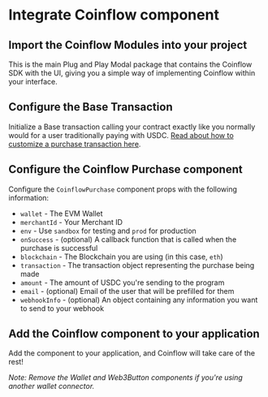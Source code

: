 
<Intro />
<InstallEth />
<Webpack5 />
<EthWallet />
<InstallCoinflow/>

# Integrate Coinflow component

<ContentBlock filePath="src/App.tsx" highlight="2-6">

## Import the Coinflow Modules into your project

This is the main Plug and Play Modal package that contains the Coinflow SDK with the UI, giving you a simple way of implementing Coinflow within your interface.

</ContentBlock>

<ContentBlock filePath="src/App.tsx" highlight="19-47">

## Configure the Base Transaction

Initialize a Base transaction calling your contract exactly like you normally would for a user traditionally paying
with USDC. [Read about how to customize a purchase transaction here](https://docs.coinflow.cash/docs/evm).
</ContentBlock>

<ContentBlock filePath="src/App.tsx" highlight="49-59">

## Configure the Coinflow Purchase component

Configure the `CoinflowPurchase` component props with the following information:

- `wallet` - The EVM Wallet
- `merchantId` - Your Merchant ID
- `env` - Use `sandbox` for testing and `prod` for production
- `onSuccess` - (optional) A callback function that is called when the purchase is successful
- `blockchain` - The Blockchain you are using (in this case, `eth`)
- `transaction` - The transaction object representing the purchase being made
- `amount` - The amount of USDC you're sending to the program
- `email` - (optional) Email of the user that will be prefilled for them
- `webhookInfo` - (optional) An object containing any information you want to send to your webhook


</ContentBlock>

<ContentBlock filePath="src/App.tsx" highlight="62-77">

## Add the Coinflow component to your application

Add the component to your application, and Coinflow will take care of the rest!

*Note: Remove the Wallet and Web3Button components if you're using another wallet connector.*

</ContentBlock>
